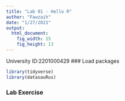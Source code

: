 ```yaml
---
title: "Lab 01 - Hello R"
author: "Fawzaih"
date: "1/27/2021"
output: 
  html_document: 
    fig_width: 15
    fig_height: 13
---
```


University ID:2201000429
### Load packages

```r
library(tidyverse) 
library(datasauRus)
```


### Lab Exercise


